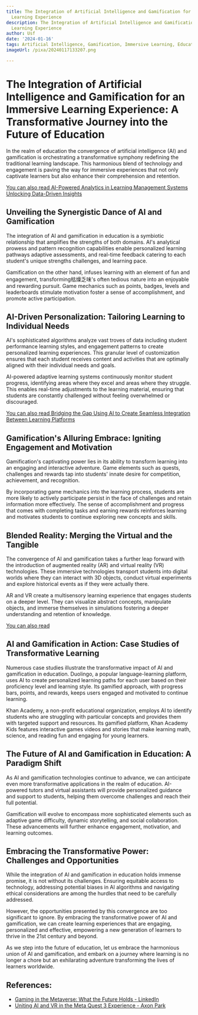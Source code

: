 ```yaml
---
title: The Integration of Artificial Intelligence and Gamification for an Immersive
  Learning Experience
description: The Integration of Artificial Intelligence and Gamification for an Immersive
  Learning Experience
author: Usf
date: '2024-01-16'
tags: Artificial Intelligence, Gamification, Immersive Learning, Education, Technology
imageUrl: /pixa/20240117133207.png

---
```

# The Integration of Artificial Intelligence and Gamification for an Immersive Learning Experience: A Transformative Journey into the Future of Education

In the realm of education the convergence of artificial intelligence  (AI) and  gamification is orchestrating a transformative symphony redefining the traditional  learning landscape. This harmonious blend of technology and engagement is paving the way for immersive experiences that not only captivate  learners but also  enhance their comprehension and retention.

[You can also read AI-Powered Analytics in Learning Management  Systems Unlocking Data-Driven Insights](AI-Powered%20Analytics%20in%20Learning%20Management%20Systems%20Unlocking%20Data-Driven%20Insights)


## Unveiling the Synergistic Dance of AI and Gamification

The  integration of  AI and gamification in education is a symbiotic relationship that  amplifies the strengths of both domains. AI's analytical prowess and pattern recognition capabilities enable personalized learning pathways  adaptive assessments, and real-time feedback catering to each student's unique strengths challenges, and learning pace.

Gamification on the other hand, infuses learning with an element of  fun and engagement, transforming枯燥乏味's often tedious nature into an enjoyable and rewarding pursuit. Game  mechanics such  as  points, badges, levels and leaderboards stimulate motivation foster a  sense of accomplishment, and promote active participation.

## AI-Driven Personalization: Tailoring Learning  to Individual Needs

AI's sophisticated algorithms analyze vast troves of data including student performance learning styles, and engagement patterns to create personalized  learning experiences. This granular level of  customization ensures that  each student receives content and activities that are optimally aligned with their  individual needs and goals.

AI-powered adaptive learning systems continuously  monitor student progress, identifying areas where they excel  and areas where they struggle. This enables real-time  adjustments to the learning material, ensuring that students are constantly challenged  without feeling overwhelmed or discouraged.

[You  can also read Bridging the Gap Using AI to  Create Seamless Integration Between Learning Platforms](Bridging%20the%20Gap%20Using%20AI%20to%20Create%20Seamless%20Integration%20Between%20Learning%20Platforms)


## Gamification's Alluring Embrace: Igniting Engagement and Motivation

Gamification's captivating power lies in its ability to transform learning into an engaging and interactive  adventure.  Game elements such as quests, challenges and rewards tap into students' innate desire for competition, achievement,  and recognition.

By incorporating game  mechanics into the learning process, students  are more likely to actively participate persist in the face of challenges  and retain information more effectively. The sense of accomplishment and progress that comes with completing tasks and earning rewards reinforces learning and motivates students  to continue exploring new concepts and  skills.

## Blended Reality: Merging the Virtual and the  Tangible

The  convergence of AI and gamification takes a further leap  forward  with the introduction  of augmented reality (AR) and virtual reality (VR) technologies. These immersive technologies transport students into digital worlds where they can interact with 3D objects, conduct virtual  experiments and explore historical events as if they were actually there.

AR and VR  create a multisensory learning experience that engages students on a deeper level.  They can visualize abstract concepts, manipulate objects,  and immerse themselves  in simulations fostering a deeper understanding and retention of knowledge.

[You can also read ]()


##  AI and Gamification in Action:  Case Studies  of  Transformative Learning

Numerous case studies illustrate the  transformative impact of AI and gamification in  education. Duolingo, a popular language-learning platform, uses AI to create personalized  learning paths for each user based on their proficiency level and learning style. Its gamified  approach, with progress bars, points,  and rewards, keeps users engaged and  motivated to continue learning.

Khan Academy, a non-profit  educational organization,  employs AI to identify  students who are struggling with particular concepts and provides them with targeted support and resources. Its gamified platform, Khan Academy Kids features interactive games videos and stories that make learning math, science, and reading fun  and engaging for young learners.

## The  Future of AI and  Gamification  in Education: A Paradigm Shift

As AI and gamification  technologies continue to advance,  we can anticipate even more transformative applications in the realm of education. AI-powered tutors and virtual  assistants will provide personalized guidance and support to students, helping them overcome challenges  and reach their full potential.

Gamification will evolve to encompass more sophisticated elements such  as adaptive game difficulty, dynamic storytelling, and social collaboration. These advancements will further enhance engagement, motivation, and learning outcomes.

## Embracing the Transformative Power: Challenges and  Opportunities

While the integration of AI and gamification  in  education holds immense promise, it is not without its  challenges. Ensuring equitable access to technology, addressing potential biases in  AI algorithms and navigating ethical  considerations are among  the hurdles that  need  to be carefully  addressed.

However, the opportunities presented by this convergence are too significant to ignore. By embracing the transformative power of AI and gamification, we can create learning experiences that are engaging, personalized and effective, empowering a new generation of learners to thrive in the 21st century  and beyond.

As we step into the future of education, let us embrace the harmonious union of AI and gamification, and embark on a journey where learning is no longer a chore but an exhilarating adventure transforming the lives  of learners worldwide.

## References:
- [Gaming in the Metaverse: What the Future Holds - LinkedIn](https://www.linkedin.com/pulse/gaming-metaverse-what-future-holds-intouchcx)
- [Uniting AI and VR in the Meta Quest 3 Experience - Axon Park](https://www.axonpark.com/uniting-ai-and-vr-in-the-meta-quest-3-experience/)
